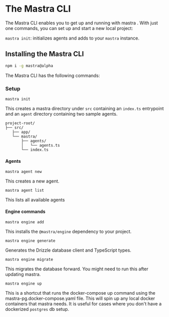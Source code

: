 # The Mastra CLI

The Mastra CLI enables you to get up and running with mastra . With just one commands, you can set up and start a new local project:

`mastra init`: initializes agents and adds to your `mastra` instance.

## Installing the Mastra CLI

```bash copy
npm i -g mastra@alpha
```

The Mastra CLI has the following commands:

### Setup

`mastra init`

This creates a mastra directory under `src` containing an `index.ts` entrypoint and an `agent` directory containing two sample agents.

```text
project-root/
├── src/
   ├── app/
   └── mastra/
       ├── agents/
       │   └── agents.ts
       └── index.ts
```

#### Agents

`mastra agent new`

This creates a new agent.

`mastra agent list`

This lists all available agents

#### Engine commands

`mastra engine add`

This installs the `@mastra/engine` dependency to your project.

`mastra engine generate`

Generates the Drizzle database client and TypeScript types.

`mastra engine migrate`

This migrates the database forward. You might need to run this after updating mastra.

`mastra engine up`

This is a shortcut that runs the docker-compose up command using the mastra-pg.docker-compose.yaml file. This will spin up any local docker containers that mastra needs.
It is useful for cases where you don't have a dockerized `postgres` db setup.

